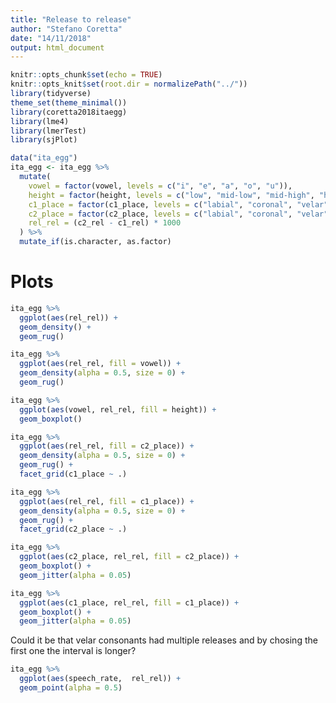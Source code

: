 ```yaml
---
title: "Release to release"
author: "Stefano Coretta"
date: "14/11/2018"
output: html_document
---
```


```r
knitr::opts_chunk$set(echo = TRUE)
knitr::opts_knit$set(root.dir = normalizePath("../"))
library(tidyverse)
theme_set(theme_minimal())
library(coretta2018itaegg)
library(lme4)
library(lmerTest)
library(sjPlot)

data("ita_egg")
ita_egg <- ita_egg %>%
  mutate(
    vowel = factor(vowel, levels = c("i", "e", "a", "o", "u")),
    height = factor(height, levels = c("low", "mid-low", "mid-high", "high")),
    c1_place = factor(c1_place, levels = c("labial", "coronal", "velar")),
    c2_place = factor(c2_place, levels = c("labial", "coronal", "velar")),
    rel_rel = (c2_rel - c1_rel) * 1000
  ) %>%
  mutate_if(is.character, as.factor)
```

# Plots

```r
ita_egg %>%
  ggplot(aes(rel_rel)) +
  geom_density() +
  geom_rug()
```


```r
ita_egg %>%
  ggplot(aes(rel_rel, fill = vowel)) +
  geom_density(alpha = 0.5, size = 0) +
  geom_rug()
```

```r
ita_egg %>%
  ggplot(aes(vowel, rel_rel, fill = height)) +
  geom_boxplot()
```

```r
ita_egg %>%
  ggplot(aes(rel_rel, fill = c2_place)) +
  geom_density(alpha = 0.5, size = 0) +
  geom_rug() +
  facet_grid(c1_place ~ .)
```

```r
ita_egg %>%
  ggplot(aes(rel_rel, fill = c1_place)) +
  geom_density(alpha = 0.5, size = 0) +
  geom_rug() +
  facet_grid(c2_place ~ .)
```

```r
ita_egg %>%
  ggplot(aes(c2_place, rel_rel, fill = c2_place)) +
  geom_boxplot() +
  geom_jitter(alpha = 0.05)
```

```r
ita_egg %>%
  ggplot(aes(c1_place, rel_rel, fill = c1_place)) +
  geom_boxplot() +
  geom_jitter(alpha = 0.05)
```

Could it be that velar consonants had multiple releases and by chosing the first one the interval is longer?

```r
ita_egg %>%
  ggplot(aes(speech_rate,  rel_rel)) +
  geom_point(alpha = 0.5)
```

